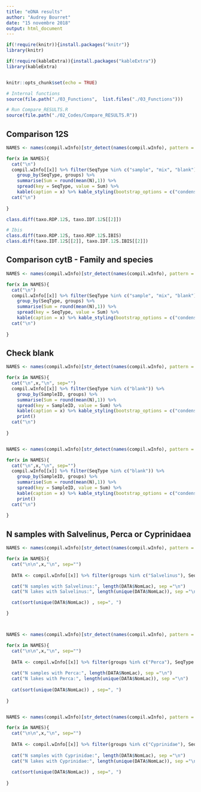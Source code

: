 ```yaml
---
title: "eDNA results"
author: "Audrey Bourret"
date: "15 novembre 2018"
output: html_document
---
```


```r
if(!require(knitr)){install.packages("knitr")}
library(knitr)

if(!require(kableExtra)){install.packages("kableExtra")}
library(kableExtra)


knitr::opts_chunk$set(echo = TRUE)

# Internal functions
source(file.path("./03_Functions",  list.files("./03_Functions")))

# Run Compare_RESULTS.R
source(file.path("./02_Codes/Compare_RESULTS.R"))

```

## Comparison 12S


```r

NAMES <- names(compil.wInfo)[str_detect(names(compil.wInfo), pattern = "12S.Genus|12S.Species")]

for(x in NAMES){
  cat("\n")
  compil.wInfo[[x]] %>% filter(SeqType %in% c("sample", "mix", "blank")) %>% 
    group_by(SeqType, groups) %>% 
    summarise(Sum = round(mean(N),1)) %>% 
    spread(key = SeqType, value = Sum) %>% 
    kable(caption = x) %>% kable_styling(bootstrap_options = c("condensed"), full_width = T) %>% print()
  cat("\n")
  
}

class.diff(taxo.RDP.12S, taxo.IDT.12S[[2]])

# Ibis
class.diff(taxo.RDP.12S, taxo.RDP.12S.IBIS)
class.diff(taxo.IDT.12S[[2]], taxo.IDT.12S.IBIS[[2]])

```

## Comparison cytB - Family and species


```r

NAMES <- names(compil.wInfo)[str_detect(names(compil.wInfo), pattern = "cytB.Genus|cytB.Species|RDP.cytB.F.Genus|RDP.cytB.F.Species")]

for(x in NAMES){
  cat("\n")
  compil.wInfo[[x]] %>% filter(SeqType %in% c("sample", "mix", "blank")) %>% 
    group_by(SeqType, groups) %>% 
    summarise(Sum = round(mean(N),1)) %>% 
    spread(key = SeqType, value = Sum) %>% 
    kable(caption = x) %>% kable_styling(bootstrap_options = c("condensed"), full_width = T) %>% print()
  cat("\n")
  
}


```

## Check blank

```r

NAMES <- names(compil.wInfo)[str_detect(names(compil.wInfo), pattern = "12S.Class|12S.Family|12S.Genus|12S.Species")]

for(x in NAMES){
  cat("\n",x,"\n", sep="")
  compil.wInfo[[x]] %>% filter(SeqType %in% c("blank")) %>% 
    group_by(SampleID, groups) %>% 
    summarise(Sum = round(mean(N),1)) %>% 
    spread(key = SampleID, value = Sum) %>% 
    kable(caption = x) %>% kable_styling(bootstrap_options = c("condensed"), full_width = T) %>% 
    print()
  cat("\n")
  
}


NAMES <- names(compil.wInfo)[str_detect(names(compil.wInfo), pattern = "cytB.Class|cytB.Family|cytB.Genus|cytB.Species")]

for(x in NAMES){
  cat("\n",x,"\n", sep="")
  compil.wInfo[[x]] %>% filter(SeqType %in% c("blank")) %>% 
    group_by(SampleID, groups) %>% 
    summarise(Sum = round(mean(N),1)) %>% 
    spread(key = SampleID, value = Sum) %>% 
    kable(caption = x) %>% kable_styling(bootstrap_options = c("condensed"), full_width = T) %>% 
    print()
  cat("\n")
  
}


```

## N samples with Salvelinus, Perca or Cyprinidaea

```r
NAMES <- names(compil.wInfo)[str_detect(names(compil.wInfo), pattern = "Genus")]

for(x in NAMES){
  cat("\n\n",x,"\n", sep="")
  
  DATA <- compil.wInfo[[x]] %>% filter(groups %in% c("Salvelinus"), SeqType == "sample", N>=1) 

  cat("N samples with Salvelinus:", length(DATA$NomLac), sep ="\n")
  cat("N lakes with Salvelinus:", length(unique(DATA$NomLac)), sep ="\n")

  cat(sort(unique(DATA$NomLac)) , sep=", ")

}



NAMES <- names(compil.wInfo)[str_detect(names(compil.wInfo), pattern = "Genus")]

for(x in NAMES){
  cat("\n\n",x,"\n", sep="")
  
  DATA <- compil.wInfo[[x]] %>% filter(groups %in% c("Perca"), SeqType == "sample", N>=1) 
  
  cat("N samples with Perca:", length(DATA$NomLac), sep ="\n")
  cat("N lakes with Perca:", length(unique(DATA$NomLac)), sep ="\n")
  
  cat(sort(unique(DATA$NomLac)) , sep=", ")
  
}


NAMES <- names(compil.wInfo)[str_detect(names(compil.wInfo), pattern = "Family")]

for(x in NAMES){
  cat("\n\n",x,"\n", sep="")
  
  DATA <- compil.wInfo[[x]] %>% filter(groups %in% c("Cyprinidae"), SeqType == "sample", N>=1) 
  
  cat("N samples with Cyprinidae:", length(DATA$NomLac), sep ="\n")
  cat("N lakes with Cyprinidae:", length(unique(DATA$NomLac)), sep ="\n")
  
  cat(sort(unique(DATA$NomLac)) , sep=", ")
  
}
```


